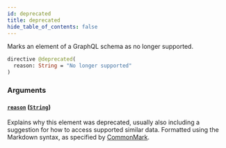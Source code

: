 ```yaml
---
id: deprecated
title: deprecated
hide_table_of_contents: false
---
```


Marks an element of a GraphQL schema as no longer supported.

```graphql
directive @deprecated(
  reason: String = "No longer supported"
)
```

### Arguments

#### [`reason`](#) ([`String`](../scalars/string))

Explains why this element was deprecated, usually also including a suggestion for how to access supported similar data. Formatted using the Markdown syntax, as specified by [CommonMark](https://commonmark.org/).
